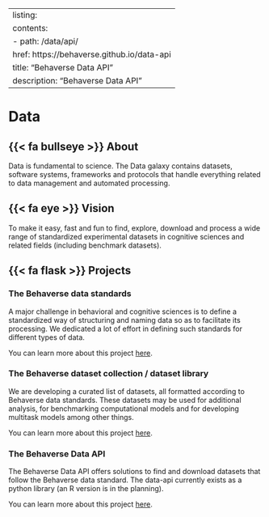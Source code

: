 
---
listing:
  contents:
    - path: /data/api/
      href: https://behaverse.github.io/data-api
      title: "Behaverse Data API"
      description: "Behaverse Data API"
---

# Data {.data}

## {{< fa bullseye >}}  About {.data}
Data is fundamental to science. The Data galaxy contains datasets, software systems, frameworks and protocols that handle everything related to data management and automated processing.

## {{< fa eye >}}  Vision {.data}
To make it easy, fast and fun to find, explore, download and process a wide range of standardized experimental datasets in cognitive sciences and related fields (including benchmark datasets). 

## {{< fa flask >}} Projects {.data}
### The Behaverse data standards
A major challenge in behavioral and cognitive sciences is to define a standardized way of structuring and naming data so as to facilitate its processing. We dedicated a lot of effort in defining such standards for different types of data. 

::: {.callout}
You can learn more about this project [here](https://behaverse.github.io/data-model).
:::

### The Behaverse dataset collection / dataset library
We are developing a curated list of datasets, all formatted according to Behaverse data standards. These datasets may be used for additional analysis, for benchmarking computational models and for developing multitask models among other things.

::: {.callout}
You can learn more about this project [here](/data/datasets.qmd).
:::


### The Behaverse Data API
The Behaverse Data API offers solutions to find and download datasets that follow the Behaverse data standard. The data-api currently exists as a python library (an R version is in the planning). 

::: {.callout}
You can learn more about this project [here](https://behaverse.github.io/data-api).
:::
